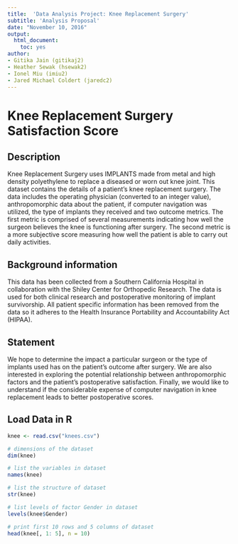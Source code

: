 ```yaml
---
title:  'Data Analysis Project: Knee Replacement Surgery'
subtitle: 'Analysis Proposal'
date: "November 10, 2016"
output:
  html_document:
    toc: yes
author:
- Gitika Jain (gitikaj2)
- Heather Sewak (hsewak2)
- Ionel Miu (imiu2)
- Jared Michael Coldert (jaredc2)
---
```

#  Knee Replacement Surgery Satisfaction Score

## Description
Knee Replacement Surgery uses IMPLANTS made from metal and high density polyethylene to replace a diseased or worn out knee joint.  This dataset contains the details of a patient's knee replacement surgery.  The data includes the operating physician (converted to an integer value), anthropomorphic data about the patient, if computer navigation was utilized, the type of implants they received and two outcome metrics.  The first metric is comprised of several measurements indicating how well the surgeon believes the knee is functioning after surgery.  The second metric is a more subjective score measuring how well the patient is able to carry out daily activities.   

## Background information
This data has been collected from a Southern California Hospital in collaboration with the Shiley Center for Orthopedic Research.  The data is used for both clinical research and postoperative monitoring of implant survivorship.  All patient specific information has been removed from the data so it adheres to the Health Insurance Portability and Accountability Act (HIPAA).

## Statement
We hope to determine the impact a particular surgeon or the type of implants used has on the patient's outcome after surgery.  We are also interested in exploring the potential relationship between anthropomorphic factors and the patient's postoperative satisfaction.  Finally, we would like to understand if the considerable expense of computer navigation in knee replacement leads to better postoperative scores.

## Load Data in R

```r
knee <- read.csv("knees.csv")

# dimensions of the dataset
dim(knee) 

# list the variables in dataset
names(knee)

# list the structure of dataset
str(knee) 

# list levels of factor Gender in dataset
levels(knee$Gender)

# print first 10 rows and 5 columns of dataset
head(knee[, 1: 5], n = 10)
```

